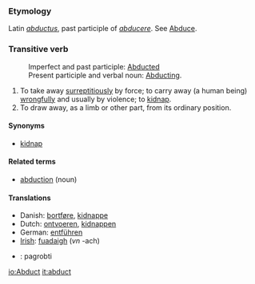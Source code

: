 ===Etymology===
Latin ''[[abductus]]'', past participle of ''[[abducere]]''. See [[Abduce]].
===Transitive verb===
:Imperfect and past participle:  [[Abducted]]<br>
:Present participle and verbal noun: [[Abducting]].
#To take away [[surreptitiously]] by force; to carry away (a human being) [[wrongfully]] and usually by violence; to [[kidnap]].
#To draw away, as a limb or other part, from its ordinary position.

====Synonyms====
*[[kidnap]]

====Related terms====
*[[abduction]] (noun)

====Translations====

*Danish: [[bortføre]], [[kidnappe]]
*Dutch: [[ontvoeren]], [[kidnappen]]
*German: [[entführen]]
*[[Irish]]: [[fuadaigh]] (''vn'' -ach)
* {{lt}}: pagrobti

[[io:Abduct]]
[[it:abduct]]